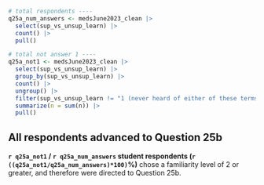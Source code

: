 
```r
# total respondents ----
q25a_num_answers <- medsJune2023_clean |>
  select(sup_vs_unsup_learn) |>
  count() |>
  pull()

# total not answer 1 ----
q25a_not1 <- medsJune2023_clean |>
  select(sup_vs_unsup_learn) |>
  group_by(sup_vs_unsup_learn) |>
  count() |>
  ungroup() |>
  filter(sup_vs_unsup_learn != "1 (never heard of either of these terms)") |> 
  summarize(n = sum(n)) |>
  pull()
```

::: {.callout-note}
## All respondents advanced to Question 25b
**`r q25a_not1` / `r q25a_num_answers` student respondents (`r ((q25a_not1/q25a_num_answers)*100)`%)** chose a familiarity level of 2 or greater, and therefore were directed to Question 25b.
:::